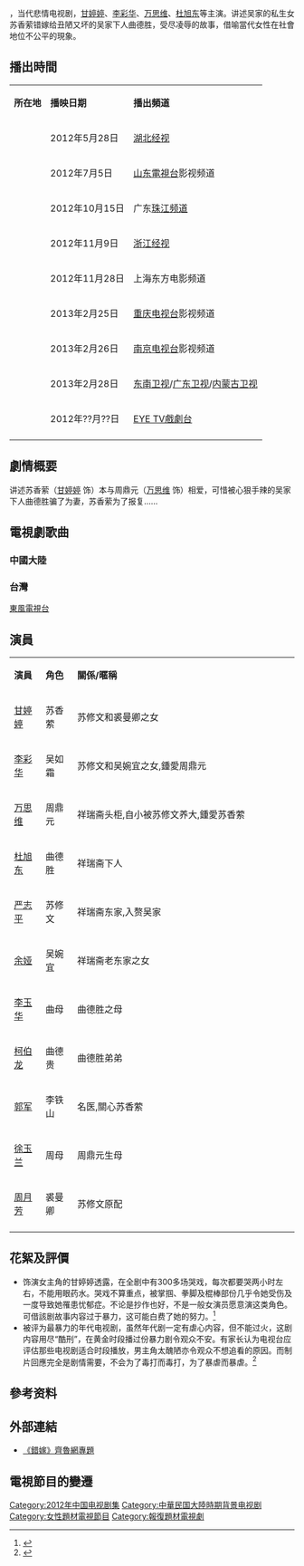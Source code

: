 {{电视节目信息框
| 名称 = 錯嫁
| 英文名称 =''{{lang|en|Mismarrige}}''
| 原名 = 
| 图片 = [[File:Mismarrige.jpg|250px]]
| 图说 = 
| 分类 =  民初/悲情
| 標語 = 
| 原创者 = 
| 编剧 = [[邓月娇|邓月娇]]
| 导演 = [[罗灿然|罗灿然]]
| 演出 = [[甘婷婷|甘婷婷]]、[[李彩华|李彩华]]、[[万思维|万思维]]、[[杜旭东|杜旭东]]
| 配音 = 
| 旁白 = 
| 主題曲 = 《说再见，难再见》
| 演唱 = [[袁权|袁权]]
| 片尾曲 =《相思扣》
| 演唱2 = [[袁权|袁权]]
| 国家 = {{CHNML}}
| 语言 = [[普通話|普通話]]
| 字幕 = 中文
| 季数 = 
| 集数 = 32集
| 每集列表 = 
| 制片人 = [[陈向荣|陈向荣]]
| 执行制片 = 
| 制作公司 =上海银润传媒
| 拍摄地 = {{CHNML}}浙江东阳[[横店影视城|横店影视城]]
| 摄像 = 
| 每集長 = 45分钟
| 电视网 = 
| 视频制式 =
| 音频制式 =
| 频道 = 湖北經視
| 首播国家 ={{CHNML}}
| 开始 = 2012年5月28日
| 结束 = 
| 先于 = 
| 后于 = 
| 相关剧集 = 
| 官方网站 = 
}}
{{engname|《错嫁》|''Mismarrige''}}，当代悲情电视剧，[[甘婷婷|甘婷婷]]、[[李彩华|李彩华]]、[[万思维|万思维]]、[[杜旭东|杜旭东]]等主演。讲述吴家的私生女苏香萦错嫁给丑陋又坏的吴家下人曲德胜，受尽凌辱的故事，借喻當代女性在社會地位不公平的現象。

==播出時間==
{|class="wikitable" 
|- align=center
|'''所在地'''||'''播映日期'''||'''播出頻道'''
|-
|rowspan="8"|{{CHNML}}||2012年5月28日|| [[湖北经视|湖北经视]]
|-
|2012年7月5日|| [[山东電視台|山东電視台]]影视频道
|-
|2012年10月15日|| 广东[[珠江频道|珠江频道]]
|-
|2012年11月9日|| [[浙江经视|浙江经视]]
|-
|2012年11月28日|| 上海东方电影频道
|-
|2013年2月25日|| [[重庆电视台|重庆电视台]]影视频道
|-
|2013年2月26日|| [[南京电视台|南京电视台]]影视频道
|-
|2013年2月28日|| [[东南卫视|东南卫视]]/[[广东卫视|广东卫视]]/[[内蒙古卫视|内蒙古卫视]]
|-
|{{TWN}}||2012年??月??日|| [[中華電信MOD|EYE TV戲劇台]]
|-
|}

== 劇情概要 ==
讲述苏香萦（[[甘婷婷|甘婷婷]] 饰）本与周鼎元（[[万思维|万思维]] 饰）相爱，可惜被心狠手辣的吴家下人曲德胜骗了为妻，苏香萦为了报复……

==電視劇歌曲==
===中國大陸===
{{Tracklist
| collapsed       = 
| headline        = 
| extra_column    = 演唱
| total_length    = 
| all_writing     = 
| all_lyrics      = 
| all_music       = 
| writing_credits = 
| arranger_credits =  
| lyrics_credits  = 
| music_credits   = 

| title1          = 《說再見，難再見》
| note1           = 主題曲
| writer1         =  
| lyrics1         = 
| music1          = 
| arranger1       =  
| extra1          = 袁權 

| title2          = 《相思扣》
| note2           = 片尾曲
| writer2         = 
| lyrics2         = 
| music2          = 
| arranger2       = 
| extra2          = 袁權

| title3          = 《孤獨之舞》
| note3           = 片尾曲
| writer3         = 
| lyrics3         = 
| music3          = 
| arranger3       = 
| extra3          = 袁權
}}

===台灣===
;[[東風電視台|東風電視台]]
{{Tracklist
| collapsed       = 
| headline        = 
| extra_column    = 演唱
| total_length    = 
| all_writing     = 
| all_lyrics      = 
| all_music       = 
| writing_credits = 
| arranger_credits =  
| lyrics_credits  = 
| music_credits   = 

| title1          = 《甩開》
| note1           = 片頭曲
| writer1         =  
| lyrics1         = 
| music1          = 
| arranger1       =  
| extra1          = [[丁噹|丁噹]]
}}

==演員==
{|class="wikitable" width="50%"
|- style="background:cornflowerblue; color:white" align=center
|style="width:5%"|'''演員'''||style="width:5%"|'''角色'''||style="width:40%"|'''關係/暱稱'''
|-
|[[甘婷婷|甘婷婷]]||苏香萦||苏修文和裘曼卿之女
|-
|[[李彩华|李彩华]]||吴如霜||苏修文和吴婉宜之女,鍾愛周鼎元
|-
|[[万思维|万思维]]||周鼎元||祥瑞斋头柜,自小被苏修文养大,鍾愛苏香萦
|-
|[[杜旭东|杜旭东]]||曲德胜||祥瑞斋下人
|-
|[[严志平|严志平]]||苏修文||祥瑞斋东家,入赘吴家
|-
|[[余娅|余娅]]||吴婉宜||祥瑞斋老东家之女
|-
|[[李玉华|李玉华]]||曲母||曲德胜之母
|-
|[[柯伯龙|柯伯龙]]||曲德贵||曲德胜弟弟
|-
|[[郭军|郭军]]||李铁山||名医,關心苏香萦
|-
|[[徐玉兰|徐玉兰]]||周母||周鼎元生母
|-
|[[周月芳|周月芳]]||裘曼卿||苏修文原配
|-
|}

== 花絮及評價 ==
*饰演女主角的甘婷婷透露，在全剧中有300多场哭戏，每次都要哭两小时左右，不能用眼药水。哭戏不算重点，被掌掴、拳脚及棍棒部份几乎令她受伤及一度导致她罹患忧郁症。不论是抄作也好，不是一般女演员愿意演这类角色。可借該剧故事内容过于暴力，这可能白费了她的努力。<ref>{{Cite web |url=http://www.chinanews.com/yl/2013/03-01/4606637.shtml |title=甘婷婷拍《错嫁》患"忧郁症" 常被棍棒打(图) |access-date=2013-07-05 |archive-date=2020-11-15 |archive-url=https://web.archive.org/web/20201115074751/http://www.chinanews.com/yl/2013/03-01/4606637.shtml |dead-url=no }}</ref>
*被评为最暴力的年代电视剧，虽然年代剧一定有虐心内容，但不能过火，这剧内容用尽“酷刑”，在黄金时段播过份暴力剧令观众不安。有家长认为电视台应评估那些电视剧适合时段播放，男主角太醜陋亦令观众不想追看的原因。而制片回應完全是剧情需要，不会为了毒打而毒打，为了暴虐而暴虐。<ref>{{Cite web |url=http://ent.ifeng.com/tv/news/mainland/detail_2013_03/08/22880762_1.shtml |title=电视荧幕流行虐心比惨 《错嫁》掌掴毒打人尽可虐 |access-date=2013-07-22 |archive-date=2019-07-01 |archive-url=https://web.archive.org/web/20190701142014/http://ent.ifeng.com/tv/news/mainland/detail_2013_03/08/22880762_1.shtml |dead-url=no }}</ref>

==參考资料==
<div class="references-small">
<references />
</div>

==外部連結==
*[http://www.iqilu.com/html/play/yingshi/2012/0705/1264756.shtml   《錯嫁》齊魯網專題] {{Wayback|url=http://www.iqilu.com/html/play/yingshi/2012/0705/1264756.shtml |date=20130702081653 }}

==電視節目的變遷==
{{電視節目的變遷
|電視台={{flagicon|Taiwan}} [[東風電視台|東風電視台]] 
|播放檔次=周一至五19:00 ~ 20:00
|節目名稱= 錯嫁<br />（2014年6月18日 - 2014年7月31日)
|上一節目= [[春去春又回|春去春又回(2008年版)]]<br />（2014年4月17日 - 2014年6月17日） 
|下一節目= [[大丫鬟|大丫鬟]]<br />（2014年8月1日 - 2014年9月18日)
}}
{{2012年中國大陸古裝/民初電視劇}}
{{DEFAULTSORT:CUO錯}}
[[Category:2012年中国电视剧集|Category:2012年中国电视剧集]]
[[Category:中華民国大陸時期背景电视剧|Category:中華民国大陸時期背景电视剧]]
[[Category:女性題材電視節目|Category:女性題材電視節目]]
[[Category:報復題材電視劇|Category:報復題材電視劇]]